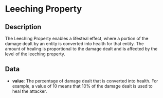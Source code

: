 # Leeching Property

## Description

  
The Leeching Property enables a lifesteal effect, where a portion of the damage dealt by an entity is converted into health for that entity.The amount of healing is proportional to the damage dealt and is affected by the level of the leeching property.

## Data

- **value**:  The percentage of damage dealt that is converted into health. For example, a value of 10 means that 10% of the damage dealt is used to heal the attacker.

